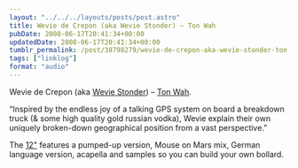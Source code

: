 ```yaml
---
layout: "../../../layouts/posts/post.astro"
title: Wevie de Crepon (aka Wevie Stonder) – Ton Wah
pubDate: 2008-06-17T20:41:34+00:00
updatedDate: 2008-06-17T20:41:34+00:00
tumblr_permalink: /post/38798279/wevie-de-crepon-aka-wevie-stonder-ton-wah
tags: ["linklog"]
format: "audio"
---
```



<YouTube id="https://www.youtube.com/watch?v=bM4C8SL13tI" />

Wevie de Crepon (aka [Wevie Stonder][2]) &#8211; [Ton Wah][1].

&ldquo;Inspired by the endless joy of a talking GPS system on board a breakdown truck (& some high quality gold russian vodka), Wevie explain their own uniquely broken-down geographical position from a vast perspective.&rdquo;

The [12"][3] features a pumped-up version, Mouse on Mars mix, German language version, acapella and samples so you can build your own bollard.

[1]: https://www.youtube.com/watch?v=bM4C8SL13tI
[2]: http://www.weviestonder.com/
[3]: http://www.sonig.com/ic/page/137/shop_cid/16/shop_pid/48/ton_wah.html
